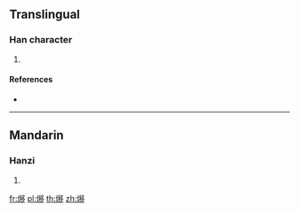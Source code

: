 {{character info/new}}
==Translingual==

===Han character===
{{Han char|rn=86|rad=火|as=11|sn=15|four=97827|canj=FHDN|ids=⿰火移}}

# {{defn|Han|sort=火11}}

====References====
* {{Han ref|kx=0680.380|dkj=19349|dj=1092.140|hdz=32229.040|uh=71AA|ud=29098|bh=E66F|bd=58991}}

----

==Mandarin==

===Hanzi===
{{cmn-hanzi|pin=[[yí]] ([[yi2]])|wg=i<sup>2</sup>}}

# {{defn|lang=cmn|sort=火11}}

[[fr:熪]]
[[pl:熪]]
[[th:熪]]
[[zh:熪]]